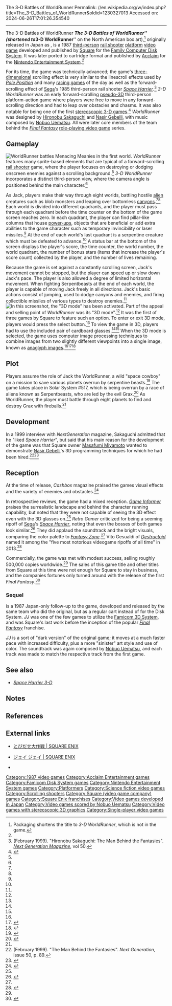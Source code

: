 The 3-D Battles of WorldRunner
Permalink: //en.wikipedia.org/w/index.php?title=The_3-D_Battles_of_WorldRunner&oldid=1230327013
Accessed on: 2024-06-26T17:01:26.354540



------
The 3-D Battles of WorldRunner
{{Infobox video game
| title = The 3-D Battles of WorldRunner
| image = NES3dworldrunnerbox mod.png
| caption = North American cover art
| developer = [[Square (video game company)|Square]]
| publisher = {{vgrelease|JP|[[Square (video game company)|Disc Original Group (Square)]]<ref name=ignacy/>|NA|[[Acclaim Entertainment]]<ref name=ignacy>{{cite web|url= https://www.ign.com/articles/2010/07/15/legacy-games-for-nintendo-3ds|publisher=IGN|access-date=May 26, 2020|title=Legacy Games for Nintendo 3DS|date=July 15, 2010|author=Harris, Craig}}</ref>}}
| platforms = [[Family Computer Disk System]], [[Nintendo Entertainment System]]
| released = '''Family Computer Disk System'''{{vgrelease|JP|March 12, 1987}}'''Nintendo Entertainment System'''{{vgrelease|NA|September 1987}}
| genre = [[Rail shooter]], [[Platform game|platform]]
| modes = [[Single-player video game|Single-player]]
| designer = [[Hironobu Sakaguchi]]
| programmer = [[Nasir Gebelli]]
| composer = [[Nobuo Uematsu]]<ref name=music>{{cite web|url= https://kotaku.com/457657306|publisher=Kotaku|access-date=May 26, 2020|title=Want to Meet Final Fantasy's Composer?|author=Good, Owen|date=June 27, 2009}}</ref>
}}
'''''The 3-D Battles of WorldRunner''''' (shortened to '''''3-D WorldRunner''''' on the North American box art),<ref>Packaging shortens the title to ''3-D WorldRunner'', which is not in the game.</ref> originally released in Japan as {{nihongo foot|'''''Tobidase Daisakusen'''''|とびだせ大作戦||lit. 'Operation: Jump Out'|group=lower-alpha|lead=yes}}, is a 1987 [[Third-person shooter|third-person]] [[Shoot 'em up|rail shooter]] [[Platform game|platform]] [[video game]] developed and published by [[Square (video game company)|Square]] for the [[Nintendo Entertainment System|Family Computer Disk System]]. It was later ported to cartridge format and published by [[Acclaim Entertainment|Acclaim]] for the [[Nintendo Entertainment System]].<ref name="WorldRunner"/>

For its time, the game was technically advanced; the game's [[3D computer graphics|three-dimensional]] scrolling effect is very similar to the linescroll effects used by ''[[Pole Position]]'' and many [[Racing video game|racing game]]s of the day as well as the forward-scrolling effect of [[Sega]]'s 1985 third-person rail shooter ''[[Space Harrier]]''.<ref name="nextgen">(February 1999). "Hironobu Sakaguchi: The Man Behind the Fantasies". ''[[Next Generation (magazine)|Next Generation Magazine]]'', vol 50.</ref> ''3-D WorldRunner'' was an early forward-scrolling [[2.5D|pseudo-3D]] third-person platform-action game where players were free to move in any forward-scrolling direction and had to leap over obstacles and chasms. It was also notable for being one of the first [[Stereoscopic video game|stereoscopic 3-D games]].<ref name=WorldRunner>{{cite web|archive-url= https://web.archive.org/web/20100214125803/http://www.allgame.com/game.php?id=1136|publisher=All Game|access-date=May 26, 2020|archive-date=February 14, 2010|title=Synopsis|url= http://www.allgame.com/game.php?id=1136}}</ref> ''WorldRunner'' was designed by [[Hironobu Sakaguchi]] and [[Nasir Gebelli]], with music composed by [[Nobuo Uematsu]]. All were later core members of the team behind the ''[[Final Fantasy]]'' [[role-playing video game]] series.

==Gameplay==
[[File:3d worldrunner screen11.png|thumb|left|WorldRunner battles Menacing Meanies in the first world.]]
''WorldRunner'' features many sprite-based elements that are typical of a forward-scrolling [[rail shooter]] game, where the player focuses on destroying or dodging onscreen enemies against a scrolling background.<ref name=ignacy/> ''3-D WorldRunner'' incorporates a distinct third-person view, where the camera angle is positioned behind the main character.<ref name=WorldRunner/>

As Jack, players make their way through eight worlds, battling hostile [[Extraterrestrials in fiction|alien]] creatures such as blob monsters and leaping over bottomless [[canyon]]s.<ref name=ripoff/><ref name=WorldRunner/> Each world is divided into different quadrants, and the player must pass through each quadrant before the time counter on the bottom of the game screen reaches zero. In each quadrant, the player can find pillar-like columns that house [[power-up]]s, objects that are beneficial or add extra abilities to the game character such as temporary invincibility or laser missiles.<ref name=WorldRunner/> At the end of each world's last quadrant is a serpentine creature which must be defeated to advance.<ref name=WorldRunner/> A status bar at the bottom of the screen displays the player's score, the time counter, the world number, the world quadrant, the number of bonus stars (items that increase the player's score count) collected by the player, and the number of lives remaining.

Because the game is set against a constantly scrolling screen, Jack's movement cannot be stopped, but the player can speed up or slow down Jack's pace. The player is also allowed a degree of limited horizontal movement. When fighting Serpentbeasts at the end of each world, the player is capable of moving Jack freely in all directions. Jack's basic actions consist of jumping, used to dodge canyons and enemies, and firing collectible missiles of various types to destroy enemies.<ref name=WorldRunner/>
[[File:3dworldrunner 3deffect.png|thumb|right|In this screenshot, the "3D mode" has been activated. <br/> {{3d glasses}}]]
Part of the appeal and selling point of ''WorldRunner'' was its "3D mode".<ref name="gamebox"/> It was the first of three games by Square to feature such an option. To enter or exit 3D mode, players would press the select button.<ref name=ignacy/> To view the game in 3D, players had to use the included pair of cardboard glasses.<ref name=WorldRunner/><ref name=glassy/> When the 3D mode is selected, the game uses computer image processing techniques to combine images from two slightly different viewpoints into a single image, known as [[Anaglyph 3D|anaglyph image]]s.<ref name=WorldRunner/><ref name=glasses>{{cite web|url= https://www.abc.net.au/tv/goodgame/stories/s3181649.htm|publisher=ABC Australia|access-date=May 26, 2020|date=April 5, 2011|title= Backwards Compatible: 3D Gaming}}</ref><ref name=glassy>{{cite web|url= https://www.gameinformer.com/b/features/archive/2010/07/01/a-look-back-at-3d-console-gaming.aspx|publisher=Game Informer|access-date=May 26, 2020|title=A Look Back At 3D Console Gaming|author=Marchiafava, Jeff|date=July 1, 2010}}</ref>

==Plot==
Players assume the role of Jack the WorldRunner, a wild "space cowboy" on a mission to save various planets overrun by serpentine beasts.<ref name="gamebox">{{cite book|title=3-D WorldRunner (Game Box)|publisher=Acclaim Entertainment, Inc|year=1987}}</ref> The game takes place in Solar System #517, which is being overrun by a race of aliens known as Serpentbeasts, who are led by the evil Grax.<ref name="gamecase">{{cite book|title=3-D WorldRunner (Game Pak Instructions)|publisher=Acclaim Entertainment, Inc.|year=1987}}</ref> As WorldRunner, the player must battle through eight planets to find and destroy Grax with fireballs.<ref name=ripoff/>

==Development==
In a 1999 interview with ''NextGeneration'' magazine, Sakaguchi admitted that he "liked ''Space Harrier''", but said that his main reason for the development of the game was that Square owner [[Masafumi Miyamoto]] wanted to demonstrate [[Nasir Gebelli]]'s 3D programming techniques for which he had been hired.<ref>(February 1999). "The Man Behind the Fantasies". ''Next Generation'', issue 50, p. 89.</ref><ref name=hard>{{cite web|url= http://www.hardcoregaming101.net/rad-racer/|publisher=Hardcore Gaming 101|access-date=May 26, 2020|date=November 19, 2017|author=Foster, Neil|title=Rad Racer}}</ref>

==Reception==
At the time of release, ''Cashbox'' magazine praised the games visual effects and  the variety of enemies and obstacles.<ref name=cash>{{cite magazine|page=32|magazine=Cash Box|title=On the Homefront -Part III: Acclaim Entertainment Winning Praise for Software Efforts|date=March 5, 1988|author=Sharpe, Roger|volume=2|number=35}}</ref>

In retrospective reviews, the game had a mixed reception. ''[[Game Informer]]'' praises the surrealistic landscape and behind the character running capability, but noted that they were not capable of seeing the 3D effect even with the 3D glasses on.<ref name=glassy/> ''Retro Gamer'' criticized for being a seeming ripoff of [[Sega]]'s ''[[Space Harrier]]'', noting that even the bosses of both games look similar.<ref name=ripoff>{{cite web|url=https://www.retrogamer.net/retro_games80/the-3-d-battles-of-world-runner/|access-date=May 26, 2020|title=The 3-D Battles of World Runner|date=February 8, 2011|publisher=Retro Gamer|author= Retro Gamer Team|archive-url=https://web.archive.org/web/20140903164801/https://www.retrogamer.net/retro_games80/the-3-d-battles-of-world-runner/|archive-date=September 3, 2014|url-status=live|df=mdy-all}}</ref> They did applaud the soundtrack and the bright visuals, comparing the color palette to ''[[Fantasy Zone]]''.<ref name=ripoff/> Vito Gesualdi of ''[[Destructoid]]'' named it among the "five most notorious videogame ripoffs of all time" in 2013.<ref>{{cite web|url=https://www.destructoid.com/five-most-notorious-videogame-ripoffs-of-all-time-245807.phtml|title=Five most notorious videogame ripoffs of all time|first=Vito|last=Gesualdi|work=[[Destructoid]]|date=February 22, 2013|access-date=September 24, 2016}}</ref>

Commercially, the game was met with modest success, selling roughly 500,000 copies worldwide.<ref name="nextgen"/> The sales of this game title and other titles from Square at this time were not enough for Square to stay in business, and the companies fortunes only turned around with the release of the first ''Final Fantasy''.<ref name=finalrunner>{{cite web|url= https://www.ign.com/articles/2009/06/18/ign-presents-the-history-of-final-fantasy|publisher=IGN|access-date=May 26, 2020|date=June 18, 2009|title=IGN Presents the History of Final Fantasy|author=Mix, Marc}}</ref>

===Sequel===
{{nihongo|''JJ: Tobidase Daisakusen Part II''|ジェイ ジェイ|Jei Jei}} is a 1987 Japan-only follow-up to the game, developed and released by the same team who did the original, but as a regular cart instead of for the Disk System. ''JJ'' was one of the few games to utilize the [[Famicom 3D System]], and was Square's last work before the inception of the popular ''[[Final Fantasy]]'' franchise.

''JJ'' is a sort of "dark version" of the original game; it moves at a much faster pace with increased difficulty, plus a more "sinister" art style and use of color. The soundtrack was again composed by [[Nobuo Uematsu]], and each track was made to match the respective track from the first game.

== See also ==
* ''[[Space Harrier 3-D]]''

==Notes==
{{notelist}}

==References==
{{reflist|35em}}

==External links==
* {{in lang|ja}} [http://www.jp.square-enix.com/archive/tobidase/ とびだせ大作戦 | SQUARE ENIX]
* {{in lang|ja}} [http://www.jp.square-enix.com/archive/jj/ ジェイ ジェイ | SQUARE ENIX]
* {{moby game|id=/3-d-worldrunner|name=''3-D WorldRunner''}}

{{Square Enix franchises}}

{{DEFAULTSORT:3-D Battles of WorldRunner, the}}
[[Category:1987 video games]]
[[Category:Acclaim Entertainment games]]
[[Category:Famicom Disk System games]]
[[Category:Nintendo Entertainment System games]]
[[Category:Platformers]]
[[Category:Science fiction video games]]
[[Category:Scrolling shooters]]
[[Category:Square (video game company) games]]
[[Category:Square Enix franchises]]
[[Category:Video games developed in Japan]]
[[Category:Video games scored by Nobuo Uematsu]]
[[Category:Video games with stereoscopic 3D graphics]]
[[Category:Single-player video games]]